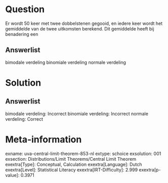 Question
========

Er wordt 50 keer met twee dobbelstenen gegooid, en iedere keer wordt het
gemiddelde van de twee uitkomsten berekend. Dit gemiddelde heeft bij
benadering een

Answerlist
----------

bimodale verdeling
binomiale verdeling
normale verdeling

Solution
========

Answerlist
----------

bimodale verdeling: Incorrect
binomiale verdeling: Incorrect
normale verdeling: Correct

Meta-information
================
exname: uva-central-limit-theorem-853-nl
extype: schoice
exsolution: 001
exsection: Distributions/Limit Theorems/Central Limit Theorem
exextra[Type]: Conceptual, Calculation
exextra[Language]: Dutch
exextra[Level]: Statistical Literacy
exextra[IRT-Difficulty]: 2.999
exextra[p-value]: 0.3971
